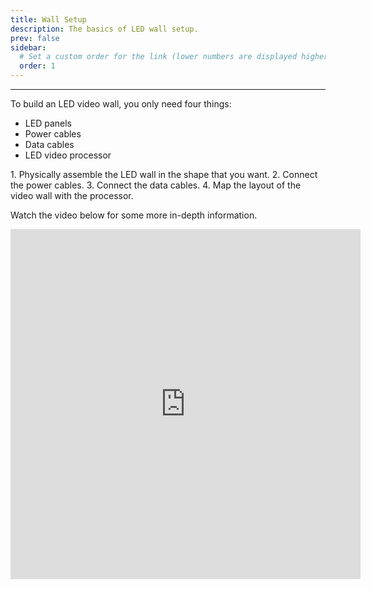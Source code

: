 ```yaml
---
title: Wall Setup
description: The basics of LED wall setup.
prev: false
sidebar:
  # Set a custom order for the link (lower numbers are displayed higher up)
  order: 1
---
```



---
To build an LED video wall, you only need four things:

- LED panels
- Power cables
- Data cables
- LED video processor

<Steps>
1. Physically assemble the LED wall in the shape that you want.
2. Connect the power cables.
3. Connect the data cables.
4. Map the layout of the video wall with the processor.
</Steps>

Watch the video below for some more in-depth information.

<iframe width="560" height="560" src="https://www.youtube-nocookie.com/embed/NLD9fXdZJs8?si=WbdWb7vak7dt-Xo3" title="YouTube video player" frameborder="0" allow="accelerometer; autoplay; clipboard-write; encrypted-media; gyroscope; picture-in-picture; web-share" referrerpolicy="strict-origin-when-cross-origin" allowfullscreen></iframe>